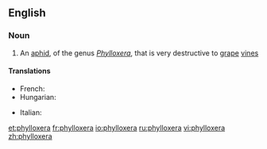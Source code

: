 ==English==

===Noun===
{{wikipedia}}
{{en-noun|phylloxerae}}

# An [[aphid]], of the genus ''[[Phylloxera]]'', that is very destructive to [[grape]] [[vine]]s

====Translations====
{{trans-top|aphid}}
* French: {{t|fr|phylloxéra|m}}
* Hungarian: {{t|hu|filoxéra}}
{{trans-mid}}
* Italian: {{t-|it|fillossera|f}}
{{trans-bottom}}

[[et:phylloxera]]
[[fr:phylloxera]]
[[io:phylloxera]]
[[ru:phylloxera]]
[[vi:phylloxera]]
[[zh:phylloxera]]